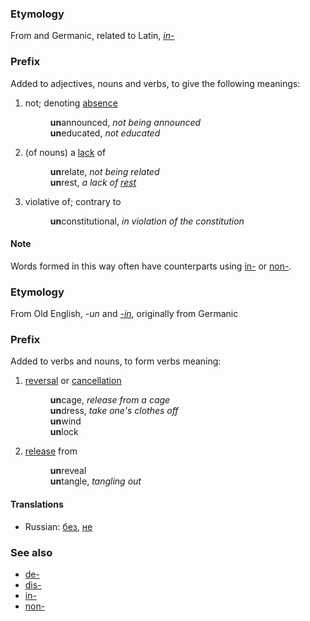 ===Etymology===
From {{OE.}} and Germanic, related to Latin, ''[[in-]]''

===Prefix===
Added to adjectives, nouns and verbs, to give the following meanings:
#not; denoting [[absence]]
#:'''un'''announced, ''not being announced''
#:'''un'''educated, ''not educated''
#(of nouns) a [[lack]] of
#:'''un'''relate, ''not being related''
#:'''un'''rest, ''a lack of [[rest]]''
#violative of; contrary to
#:'''un'''constitutional, ''in violation of the constitution''

====Note====
Words formed in this way often have counterparts using [[in-]] or [[non-]].

===Etymology===
From Old English, ''-un'' and ''[[-in]]'', originally from Germanic

===Prefix===
Added to verbs and nouns, to form verbs meaning:
#[[reversal]] or [[cancel|cancellation]]
#:'''un'''cage, ''release from a cage''
#:'''un'''dress, ''take one's clothes off''
#:'''un'''wind
#:'''un'''lock
#[[release]] from
#:'''un'''reveal
#:'''un'''tangle, ''tangling out''

====Translations====
*Russian: [[без]], [[не]]

===See also===
*[[de-]]
*[[dis-]]
*[[in-]]
*[[non-]]